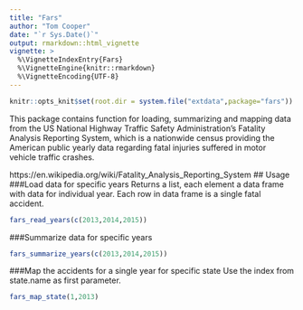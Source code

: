 ```yaml
---
title: "Fars"
author: "Tom Cooper"
date: "`r Sys.Date()`"
output: rmarkdown::html_vignette
vignette: >
  %\VignetteIndexEntry{Fars}
  %\VignetteEngine{knitr::rmarkdown}
  %\VignetteEncoding{UTF-8}
---
```

```r
knitr::opts_knit$set(root.dir = system.file("extdata",package="fars"))
```

This package contains function for loading, summarizing and mapping data from the US National Highway Traffic Safety Administration's Fatality Analysis Reporting System, which is a nationwide census providing the American public yearly data regarding fatal injuries suffered in motor vehicle traffic crashes. 

https://en.wikipedia.org/wiki/Fatality_Analysis_Reporting_System
## Usage 
###Load data for specific years
Returns a list, each element a data frame with data for individual year. 
Each row in data frame is a single fatal accident.
```r
fars_read_years(c(2013,2014,2015))
```

###Summarize data for specific years
```r
fars_summarize_years(c(2013,2014,2015))
```

###Map the accidents for a single year for specific state
Use the index from state.name as first parameter.
```r
fars_map_state(1,2013)
```
